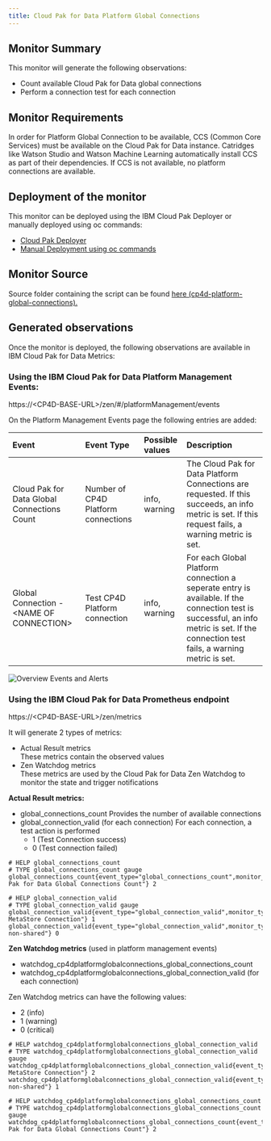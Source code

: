 ```yaml
---
title: Cloud Pak for Data Platform Global Connections
---
```


## Monitor Summary

This monitor will generate the following observations:  
- Count available Cloud Pak for Data global connections  
- Perform a connection test for each connection

## Monitor Requirements

In order for Platform Global Connection to be available, CCS (Common Core Services) must be available on the Cloud Pak for Data instance. Catridges like Watson Studio and Watson Machine Learning automatically install CCS as part of their dependencies. If CCS is not available, no platform connections are available. 

## Deployment of the monitor

This monitor can be deployed using the IBM Cloud Pak Deployer or manually deployed using oc commands:
- [Cloud Pak Deployer](/monitors/cp4d-platform-global-connections/deployer) 
- [Manual Deployment using oc commands](/monitors/cp4d-platform-global-connections/manual)

## Monitor Source

Source folder containing the script can be found  [here (cp4d-platform-global-connections).](https://github.com/IBM/cp4d-monitors/tree/main/cp4d-platform-global-connections) 

## Generated observations
Once the monitor is deployed, the following observations are available in IBM Cloud Pak for Data Metrics:

### Using the IBM Cloud Pak for Data Platform Management Events: 
https://&lt;CP4D-BASE-URL&gt;/zen/#/platformManagement/events

On the Platform Management Events page the following entries are added:

| Event   | Event Type      | Possible values | Description |
|:----------|:-------------|:------|:----------|
| Cloud Pak for Data Global Connections Count |Number of CP4D Platform connections |info, warning | The Cloud Pak for Data Platform Connections are requested.  If this succeeds, an info metric is set.  If this request fails, a warning metric is set. |
| Global Connection - &lt;NAME OF CONNECTION&gt; |Test CP4D Platform connection   |info, warning | For each Global Platform connection a seperate entry is available. If the connection test is successful, an info metric is set.  If the connection test fails, a warning metric is set. |

![Overview Events and Alerts](cp4d_events.png?raw=true "Overview Events and Alerts")

### Using the IBM Cloud Pak for Data Prometheus endpoint
https://&lt;CP4D-BASE-URL&gt;/zen/metrics

It will generate 2 types of metrics:
- Actual Result metrics  
  These metrics contain the observed values
- Zen Watchdog metrics  
  These metrics are used by the Cloud Pak for Data Zen Watchdog to monitor the state and trigger notifications

**Actual Result metrics:**
- global_connections_count
  Provides the number of available connections
- global_connection_valid (for each connection)
  For each connection, a test action is performed
    - 1 (Test Connection success)
    - 0 (Test connection failed)

```
# HELP global_connections_count 
# TYPE global_connections_count gauge
global_connections_count{event_type="global_connections_count",monitor_type="cp4dplatformglobalconnections",reference="Cloud Pak for Data Global Connections Count"} 2

# HELP global_connection_valid 
# TYPE global_connection_valid gauge
global_connection_valid{event_type="global_connection_valid",monitor_type="cp4dplatformglobalconnections",reference="Cognos MetaStore Connection"} 1
global_connection_valid{event_type="global_connection_valid",monitor_type="cp4dplatformglobalconnections",reference="Cognos non-shared"} 0
```

**Zen Watchdog metrics** (used in platform management events)
- watchdog_cp4dplatformglobalconnections_global_connections_count
- watchdog_cp4dplatformglobalconnections_global_connection_valid (for each connection)
  
Zen Watchdog metrics can have the following values:
- 2 (info)
- 1 (warning)
- 0 (critical)

```
# HELP watchdog_cp4dplatformglobalconnections_global_connection_valid 
# TYPE watchdog_cp4dplatformglobalconnections_global_connection_valid gauge
watchdog_cp4dplatformglobalconnections_global_connection_valid{event_type="global_connection_valid",monitor_type="cp4dplatformglobalconnections",reference="Cognos MetaStore Connection"} 2
watchdog_cp4dplatformglobalconnections_global_connection_valid{event_type="global_connection_valid",monitor_type="cp4dplatformglobalconnections",reference="Cognos non-shared"} 1

# HELP watchdog_cp4dplatformglobalconnections_global_connections_count 
# TYPE watchdog_cp4dplatformglobalconnections_global_connections_count gauge
watchdog_cp4dplatformglobalconnections_global_connections_count{event_type="global_connections_count",monitor_type="cp4dplatformglobalconnections",reference="Cloud Pak for Data Global Connections Count"} 2
```

